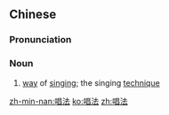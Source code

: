 ==Chinese==
{{zh-forms}}

===Pronunciation===
{{zh-pron
|m=chàngfǎ
|c=coeng3 faat3
|h=pfs=chhong-fap
|cat=n
}}

===Noun===
{{zh-noun}}

# [[way]] of [[singing]]; the singing [[technique]]

[[zh-min-nan:唱法]]
[[ko:唱法]]
[[zh:唱法]]